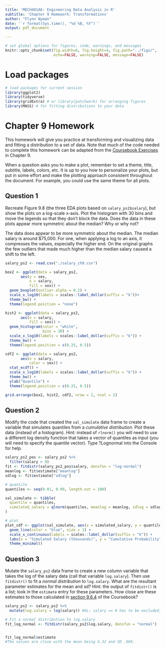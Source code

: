 ```yaml
---
title: 'MECH481A6: Engineering Data Analysis in R'
subtitle: 'Chapter 9 Homework: Transformations'
author: "Flynn Nyman"
date: '`r format(Sys.time(), "%d %B, %Y")`'
output: pdf_document

---
```


```r
# set global options for figures, code, warnings, and messages
knitr::opts_chunk$set(fig.width=6, fig.height=4, fig.path="../figs/",
                      echo=FALSE, warning=FALSE, message=FALSE)
```

# Load packages

```r
# load packages for current session
library(ggplot2)
library(tidyverse) 
library(gridExtra) # or library(patchwork) for arranging figures
library(MASS) # for fitting distributions to your data
```

# Chapter 9 Homework

This homework will give you practice at transforming and visualizing data and fitting a distribution to a set of data. Note that much of the code needed to complete this homework can be adapted from the [Coursebook Exercises](https://smogdr.github.io/edar_coursebook/transform.html#ch-9-exercises) in Chapter 9.

When a question asks you to make a plot, remember to set a theme, title, 
subtitle, labels, colors, etc. It is up to you how to personalize your plots, 
but put in some effort and make the plotting approach consistent throughout
the document. For example, you could use the same theme for all plots. 

\newpage

## Question 1

Recreate Figure 9.8 (the three EDA plots based on `salary_ps2$salary`), but show the plots on a log-scale x-axis. Plot the histogram with 30 bins and move the legends so that they don't block the data. Does the data in these plots appear more symmetric about the median?  Why or why not?

The data does appear to be more symmetric about the median. The median salary is around $75,000. For one, when applying a log to an axis, it compresses the values, especially the higher end. On the original graphs the few outliers that made much higher than the median salary caused a shift to the left. 

```r
salary_ps2 <- read.csv("./salary_ch9.csv")
```

```r
box2 <- ggplot(data = salary_ps2,
       aes(y = sex,
           x = salary,
           fill = sex)) +
  geom_boxplot(outlier.alpha = 0.2) +
  scale_x_log10(labels = scales::label_dollar(suffix = "k"))+
  theme_bw() +
  theme(legend.position = "none")

hist2 <- ggplot(data = salary_ps2,
       aes(x = salary,
           fill = sex)) +
  geom_histogram(color = "white",
                 bins = 30) +
  scale_x_log10(labels = scales::label_dollar(suffix = "k")) +
  theme_bw() +
  theme(legend.position = c(0.25, 0.5))

cdf2 <- ggplot(data = salary_ps2,
       aes(x = salary,
           color = sex)) +
  stat_ecdf() +
  scale_x_log10(labels = scales::label_dollar(suffix = "k")) +
  theme_bw() +
  ylab("Quantile") +
  theme(legend.position = c(0.25, 0.5))

grid.arrange(box2, hist2, cdf2, nrow = 2, ncol = 2)


```

## Question 2

Modify the code that created the `sal_simulate` data frame to create a variable that simulates quantiles from a *cumulative distribution*. Plot these data (instead of a histogram).  Hint: instead of `rlnorm()` you will need to use a different log density function that takes a vector of quantiles as input (you will need to specify the quantile vector).  Type ?Lognormal into the Console for help.

```r
salary_ps2_pos <- salary_ps2 %>%
  filter(salary > 0)
fit <- fitdistr(salary_ps2_pos$salary, densfun = "log-normal")
meanlog <- fit$estimate["meanlog"]
sdlog <- fit$estimate["sdlog"]

# quantile
quantiles <- seq(0.01, 0.99, length.out = 100)

sal_simulate <- tibble(
  quantile = quantiles,
  simulated_salary = qlnorm(quantiles, meanlog = meanlog, sdlog = sdlog)
)

# plot 
plot_cdf <- ggplot(sal_simulate, aes(x = simulated_salary, y = quantile)) +
  geom_line(color = "blue", size = 1) +
  scale_x_continuous(labels = scales::label_dollar(suffix = "k")) +
  labs(x = "Simulated Salary (thousands)", y = "Cumulative Probability") +
  theme_minimal()

```

## Question 3
Mutate the `salary_ps2` data frame to create a new column variable that takes the log of the salary data (call that variable `log.salary`).  Then use `fitdistr()` to fit a *normal distribution* to `log.salary`.  What are the resultant parameter estimates for the mean and sd?  Hint: the output of `fitdistr()` is a list; look in the `estimate` entry for these parameters.  How close are these estimates to those calculated in [section 9.6.4](https://smogdr.github.io/edar_coursebook/transform.html#fit-a-log-normal-distribution) of the Coursebook?

```r
salary_ps2 <- salary_ps2 %>%
  mutate(log.salary = log(salary)) #XL: salary == 0 has to be excluded, otherwise you cannot do log-transform, and you will get an error in the next setp.

# Fit a normal distribution to log.salary
fit_log_normal <- fitdistr(salary_ps2$log.salary, densfun = "normal")


fit_log_normal$estimate
#The values are close with the mean being 4.32 and SD .669.

```
